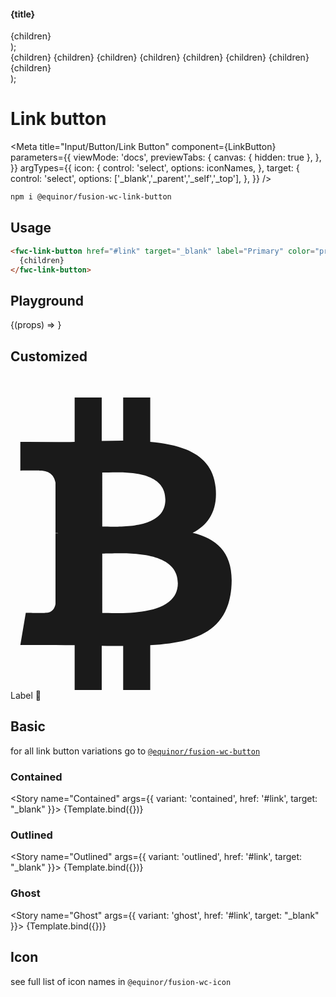 


  <section>
    <h4>{title}</h4>
    <div style={{ display: 'flex', gap: '10px' }}>{children}</div>
  </section>
);

  <div>
    <Container title="standard">
      <fwc-link-button label="Primary" color="primary" {...props}>
        {children}
      </fwc-link-button>
      <fwc-link-button label="Secondary" color="secondary" {...props}>
        {children}
      </fwc-link-button>
      <fwc-link-button label="Danger" color="danger" {...props}>
        {children}
      </fwc-link-button>
      <fwc-link-button label="Disabled" {...props} disabled>
        {children}
      </fwc-link-button>
    </Container>
    <Container title="dense">
      <fwc-link-button label="Primary" color="primary" {...props} dense>
        {children}
      </fwc-link-button>
      <fwc-link-button label="Secondary" color="secondary" {...props} dense>
        {children}
      </fwc-link-button>
      <fwc-link-button label="Danger" color="danger" {...props} dense>
        {children}
      </fwc-link-button>
      <fwc-link-button label="Disabled" {...props} disabled dense>
        {children}
      </fwc-link-button>
    </Container>
  </div>
);

# Link button

<Meta
  title="Input/Button/Link Button"
  component={LinkButton}
  parameters={{
    viewMode: 'docs',
    previewTabs: {
      canvas: { hidden: true },
    },
  }}
  argTypes={{
    icon: {
      control: 'select',
      options: iconNames,
    },
    target: {
      control: 'select',
      options: ['_blank','_parent','_self','_top'],
    },
  }}
/>

```sh
npm i @equinor/fusion-wc-link-button
```

## Usage

```html
<fwc-link-button href="#link" target="_blank" label="Primary" color="primary">
  {children}
</fwc-link-button>
```

## Playground

<Canvas>
  <Story name="Basic" args={{ href: '#link', target:"_top", label: 'link button' }} parameters={{ chromatic: { disableSnapshot: true } }}>
    {(props) => <LinkButton {...props} />}
  </Story>
</Canvas>

<ArgsTable story="Basic" />

## Customized

<Canvas>
  <Story name="Custom">
    <fwc-link-button href="#link-here" target="_top" variant="outlined">
      <svg slot="icon" viewBox="0 0 1024 1024">
        <path
          fill="currentColor"
          d="M666.857 365.714c7.429 76-24.571 121.714-74.857 147.429 83.429 20 136 69.714 125.714 181.143-13.143 138.857-116 176-263.429 184v145.714h-88v-143.429c-22.286 0-45.714 0-69.714-0.571v144h-88v-145.714c-20.571 0-41.143-0.571-62.286-0.571h-114.286l17.714-104.571c64.571 1.143 63.429 0 63.429 0 24.571 0 31.429-17.714 33.143-29.143v-229.714h9.143c-3.429-0.571-6.857-0.571-9.143-0.571v-164c-3.429-18.286-14.857-38.857-50.857-38.857 0 0 1.143-1.143-63.429 0v-93.714l121.143 0.571c17.714 0 36.571 0 55.429-0.571v-144h88v141.143c23.429-0.571 46.857-1.143 69.714-1.143v-140h88v144c113.143 9.714 202.857 44.571 212.571 148.571zM544 677.143c0-113.143-186.286-96.571-245.714-96.571v193.143c59.429 0 245.714 12.571 245.714-96.571zM503.429 405.143c0-103.429-155.429-88-205.143-88v175.429c49.714 0 205.143 11.429 205.143-87.429z"
        />
      </svg>
      <span>Label</span>
      <span slot="trailingIcon">🚀</span>
    </fwc-link-button>
  </Story>
</Canvas>

## Basic

for all link button variations go to [`@equinor/fusion-wc-button`](/fusion-web-components/?path=/docs/input-button-text-button--basic) 

### Contained

<Story name="Contained" args={{ variant: 'contained', href: '#link', target: "_blank" }}>
  {Template.bind({})}
</Story>

### Outlined

<Story name="Outlined" args={{ variant: 'outlined', href: '#link', target: "_blank" }}>
  {Template.bind({})}
</Story>

### Ghost

<Story name="Ghost" args={{ variant: 'ghost', href: '#link', target: "_blank" }}>
  {Template.bind({})}
</Story>

## Icon

see full list of icon names in `@equinor/fusion-wc-icon`